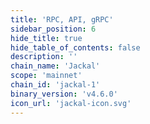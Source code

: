 ```yaml
---
title: 'RPC, API, gRPC'
sidebar_position: 6
hide_title: true
hide_table_of_contents: false
description: ''
chain_name: 'Jackal'
scope: 'mainnet'
chain_id: 'jackal-1'
binary_version: 'v4.6.0'
icon_url: 'jackal-icon.svg'
---
```



<PageTitle
  iconUrl="img/jackal-icon.svg"
  title="Jackal NODERS Public Endpoints"
  chainId="jackal-1"
  version="v4.6.0"
/>

<Endpoints
  api="https://jackal-api.noders.services"
  rpc="https://jackal-rpc.noders.services"
  grpc="jackal-grpc.noders.services:443"
  jsonRpc=""
/>